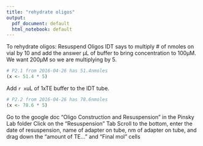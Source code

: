 ```yaml
---
title: "rehydrate oligos"
output:
  pdf_document: default
  html_notebook: default
---
```


To rehydrate oligos:
Resuspend Oligos
IDT says to multiply # of nmoles on vial by 10 and add the answer µL of buffer to bring concentration to 100µM.  We want 200µM so we are multiplying by 5.

```r
# P2.1 from 2016-04-26 has 51.4nmoles
(x <- 51.4 * 5)
```
Add `r x`uL of 1xTE buffer to the IDT tube.

```r
# P2.2 from 2016-04-26 has 78.6nmoles
(x <- 78.6 * 5)
```

Go to the google doc "Oligo Construction and Resuspension” in the Pinsky Lab folder
Click on the “Resuspension” Tab
Scroll to the bottom, enter the date of resuspension, name of adapter on tube, nm of adapter on tube, and drag down the “amount of TE…” and “Final mol” cells
